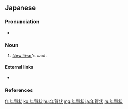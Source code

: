 ==Japanese==
{{ja-kanjitab|ねん|が|じょう|yomi=on}}

===Pronunciation===
* {{ja-pron|ねんがじょう|y=o|acc=0|acc2=3|acc_ref=NHK|acc2_ref=NHK}}

===Noun===
{{ja-noun|ねんがじょう}}

# [[New Year]]'s card.

====External links====
* {{pedialite|lang=ja}}

===References===
<references/>

[[fr:年賀状]]
[[ko:年賀状]]
[[hu:年賀状]]
[[mg:年賀状]]
[[ja:年賀状]]
[[ru:年賀状]]